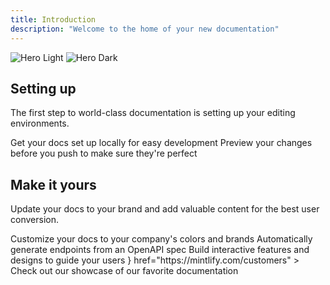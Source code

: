 ```yaml
---
title: Introduction
description: "Welcome to the home of your new documentation"
---
```


<img
  className="block dark:hidden"
  src="/images/hero-light.png"
  alt="Hero Light"
/>
<img
  className="hidden dark:block"
  src="/images/hero-dark.png"
  alt="Hero Dark"
/>

## Setting up

The first step to world-class documentation is setting up your editing environments.

<CardGroup cols={2}>
  <Card
    title="Edit Your Docs"
    href="https://mintlify.com/docs/quickstart"
  >
    Get your docs set up locally for easy development
  </Card>
  <Card
    title="Preview Changes"
    href="https://mintlify.com/docs/development"
  >
    Preview your changes before you push to make sure they're perfect
  </Card>
</CardGroup>

## Make it yours

Update your docs to your brand and add valuable content for the best user conversion.

<CardGroup cols={2}>
  <Card
    title="Customize Style"
    href="https://mintlify.com/docs/settings/global"
  >
    Customize your docs to your company's colors and brands
  </Card>
  <Card
    title="Reference APIs"
    href="https://mintlify.com/docs/api-playground/openapi"
  >
    Automatically generate endpoints from an OpenAPI spec
  </Card>
  <Card
    title="Add Components"
    href="https://mintlify.com/docs/content/components/accordions"
  >
    Build interactive features and designs to guide your users
  </Card>
  <Card
    title="Get Inspiration"
    icon={<svg xmlns="http://www.w3.org/2000/svg" width="1em" height="1em" viewBox="0 0 24 24"><path fill="currentColor" d="M22.282 9.821a6 6 0 0 0-.516-4.91a6.05 6.05 0 0 0-6.51-2.9A6.065 6.065 0 0 0 4.981 4.18a6 6 0 0 0-3.998 2.9a6.05 6.05 0 0 0 .743 7.097a5.98 5.98 0 0 0 .51 4.911a6.05 6.05 0 0 0 6.515 2.9A6 6 0 0 0 13.26 24a6.06 6.06 0 0 0 5.772-4.206a6 6 0 0 0 3.997-2.9a6.06 6.06 0 0 0-.747-7.073M13.26 22.43a4.48 4.48 0 0 1-2.876-1.04l.141-.081l4.779-2.758a.8.8 0 0 0 .392-.681v-6.737l2.02 1.168a.07.07 0 0 1 .038.052v5.583a4.504 4.504 0 0 1-4.494 4.494M3.6 18.304a4.47 4.47 0 0 1-.535-3.014l.142.085l4.783 2.759a.77.77 0 0 0 .78 0l5.843-3.369v2.332a.08.08 0 0 1-.033.062L9.74 19.95a4.5 4.5 0 0 1-6.14-1.646M2.34 7.896a4.5 4.5 0 0 1 2.366-1.973V11.6a.77.77 0 0 0 .388.677l5.815 3.354l-2.02 1.168a.08.08 0 0 1-.071 0l-4.83-2.786A4.504 4.504 0 0 1 2.34 7.872zm16.597 3.855l-5.833-3.387L15.119 7.2a.08.08 0 0 1 .071 0l4.83 2.791a4.494 4.494 0 0 1-.676 8.105v-5.678a.79.79 0 0 0-.407-.667m2.01-3.023l-.141-.085l-4.774-2.782a.78.78 0 0 0-.785 0L9.409 9.23V6.897a.07.07 0 0 1 .028-.061l4.83-2.787a4.5 4.5 0 0 1 6.68 4.66zm-12.64 4.135l-2.02-1.164a.08.08 0 0 1-.038-.057V6.075a4.5 4.5 0 0 1 7.375-3.453l-.142.08L8.704 5.46a.8.8 0 0 0-.393.681zm1.097-2.365l2.602-1.5l2.607 1.5v2.999l-2.597 1.5l-2.607-1.5Z"></path></svg>}
    href="https://mintlify.com/customers"
  >
    Check out our showcase of our favorite documentation
  </Card>
</CardGroup>
